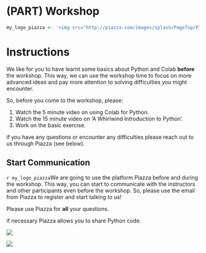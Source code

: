 # (PART) Workshop

```r
my_logo_piazza <- '<img src="http://piazza.com/images/splash/PageTop/Piazza-Icon.png" class="float-right" width="110px"/>'
```


# Instructions {.unnumbered}

We like for you to have learnt some basics about Python and Colab **before** the workshop. This way, we can use the workshop time to focus on more advanced ideas and pay more attention to solving difficulties you might encounter.

So, before you come to the workshop, please:

1. Watch the 5 minute video on using Colab for Python.
1. Watch the 15 minute video on 'A Whirlwind Introduction to Python'.
1. Work on the basic exercise.
<!-- 1. Watch the 20 minute video on 'A Whirlwind Introduction to Python'.
1. Work on the basic exercise. -->

if you have any questions or encounter any difficulties please reach out to us through Piazza (see below).

## Start Communication {.unnumbered}

`r my_logo_piazza`We are going to use the platform Piazza before and during the workshop. This way, you can start to communicate with the instructors and other participants even before the workshop. So, please use the email from Piazza to register and start talking to us!

Please use Piazza for **all** your questions.

::: {.rmdtip}
if necessary Piazza allows you to share Python code.

![](https://s3.amazonaws.com/cdn.freshdesk.com/data/helpdesk/attachments/production/48040066646/original/YNJ0m8Wsz1UVTf7arF8gqzjKERE22B71-A.png?1589490612)

![](https://s3.amazonaws.com/cdn.freshdesk.com/data/helpdesk/attachments/production/48040066775/original/lqkaZfbo_fEhdKNj-h3HeD11ddf_JwHQrw.png?1589490718)

:::
